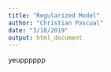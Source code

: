 ```yaml
---
title: "Regularized Model"
author: "Christian Pascual"
date: "3/18/2019"
output: html_document
---
```


yeupppppp